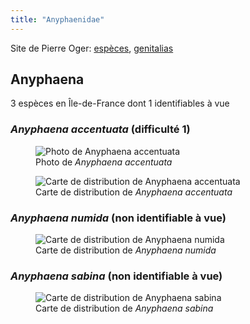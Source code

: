 ```yaml
---
title: "Anyphaenidae"
---
```


Site de Pierre Oger: [espèces](https://arachno.piwigo.com/index?/category/40-anyphaenidae), [genitalias](https://arachno.piwigo.com/index?/tags/1469-_anyphaenidae)



## Anyphaena

3 espèces en Île-de-France dont 1 identifiables à vue



### *Anyphaena accentuata* (difficulté 1)

![Photo de *Anyphaena accentuata*](chemin/vers/photo.jpg)

![Carte de distribution de *Anyphaena accentuata*](https://asfra.fr/Site/User_pages/Atlas/LR_ASFRA_Anyphaenidae_Anyphaena%20accentuata_2022-03-10.jpeg)



### *Anyphaena numida* (non identifiable à vue)



![Carte de distribution de *Anyphaena numida*](https://asfra.fr/Site/User_pages/Atlas/LR_ASFRA_Anyphaenidae_Anyphaena%20numida_2022-03-10.jpeg)



### *Anyphaena sabina* (non identifiable à vue)



![Carte de distribution de *Anyphaena sabina*](https://asfra.fr/Site/User_pages/Atlas/LR_ASFRA_Anyphaenidae_Anyphaena%20sabina_2022-03-10.jpeg)



